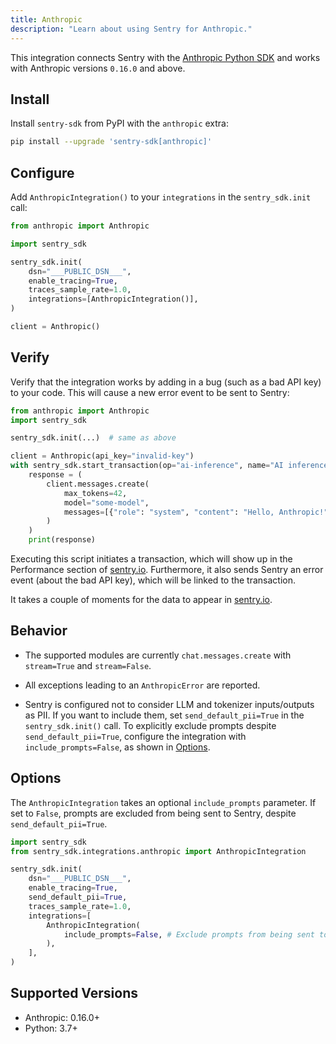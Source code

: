 ```yaml
---
title: Anthropic
description: "Learn about using Sentry for Anthropic."
---
```


This integration connects Sentry with the [Anthropic Python SDK](https://github.com/anthropics/anthropic-sdk-python) and works with Anthropic versions `0.16.0` and above.

## Install

Install `sentry-sdk` from PyPI with the `anthropic` extra:

```bash
pip install --upgrade 'sentry-sdk[anthropic]'
```

## Configure

Add `AnthropicIntegration()` to your `integrations` in the `sentry_sdk.init` call:

```python
from anthropic import Anthropic

import sentry_sdk

sentry_sdk.init(
    dsn="___PUBLIC_DSN___",
    enable_tracing=True,
    traces_sample_rate=1.0,
    integrations=[AnthropicIntegration()],
)

client = Anthropic()
```

## Verify

Verify that the integration works by adding in a bug (such as a bad API key) to your code. This will cause a new error event to be sent to Sentry:

```python
from anthropic import Anthropic
import sentry_sdk

sentry_sdk.init(...)  # same as above

client = Anthropic(api_key="invalid-key")
with sentry_sdk.start_transaction(op="ai-inference", name="AI inference"):
    response = (
        client.messages.create(
            max_tokens=42,
            model="some-model",
            messages=[{"role": "system", "content": "Hello, Anthropic!"}]
        )
    )
    print(response)
```

Executing this script initiates a transaction, which will show up in the Performance section of [sentry.io](https://sentry.io). Furthermore, it also sends Sentry an error event (about the bad API key), which will be linked to the transaction.

It takes a couple of moments for the data to appear in [sentry.io](https://sentry.io).

## Behavior

- The supported modules are currently `chat.messages.create` with `stream=True` and `stream=False`.

- All exceptions leading to an `AnthropicError` are reported.

- Sentry is configured not to consider LLM and tokenizer inputs/outputs as PII. If you want to include them, set `send_default_pii=True` in the `sentry_sdk.init()` call. To explicitly exclude prompts despite `send_default_pii=True`, configure the integration with `include_prompts=False`, as shown in [Options](#options).

## Options

The `AnthropicIntegration` takes an optional `include_prompts` parameter. If set to `False`, prompts are excluded from being sent to Sentry, despite `send_default_pii=True`.

```python
import sentry_sdk
from sentry_sdk.integrations.anthropic import AnthropicIntegration

sentry_sdk.init(
    dsn="___PUBLIC_DSN___",
    enable_tracing=True,
    send_default_pii=True,
    traces_sample_rate=1.0,
    integrations=[
        AnthropicIntegration(
            include_prompts=False, # Exclude prompts from being sent to Sentry, despite send_default_pii=True
        ),
    ],
)
```

## Supported Versions

- Anthropic: 0.16.0+
- Python: 3.7+
